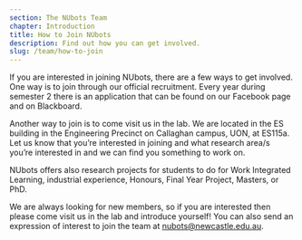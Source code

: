 ```yaml
---
section: The NUbots Team
chapter: Introduction
title: How to Join NUbots
description: Find out how you can get involved.
slug: /team/how-to-join
---
```


If you are interested in joining NUbots, there are a few ways to get involved. One way is to join through our official recruitment. Every year during semester 2 there is an application that can be found on our Facebook page and on Blackboard.

Another way to join is to come visit us in the lab. We are located in the ES building in the Engineering Precinct on Callaghan campus, UON, at ES115a. Let us know that you’re interested in joining and what research area/s you’re interested in and we can find you something to work on.

NUbots offers also research projects for students to do for Work Integrated Learning, industrial experience, Honours, Final Year Project, Masters, or PhD.

We are always looking for new members, so if you are interested then please come visit us in the lab and introduce yourself! You can also send an expression of interest to join the team at [nubots@newcastle.edu.au](mailto:nubots@newcastle.edu.au).
